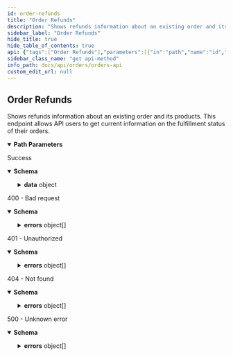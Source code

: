 ```yaml
---
id: order-refunds
title: "Order Refunds"
description: "Shows refunds information about an existing order and its products. This endpoint"
sidebar_label: "Order Refunds"
hide_title: true
hide_table_of_contents: true
api: {"tags":["Order Refunds"],"parameters":[{"in":"path","name":"id","required":true,"description":"Public ID of the order.","example":"cldbvy7gt0006hpzo9nyw72ks","schema":{"type":"string"}}],"responses":{"200":{"description":"Success","content":{"application/json":{"schema":{"properties":{"data":{"type":"object","required":["id","refunds"],"properties":{"id":{"type":"string","description":"Public ID of the order.","example":"cldbvy7gt0006hpzo9nyw72ks"},"external_id":{"type":"string","description":"ID of the order provided to Bonsai by the party who placed the order.","example":"51cf91c1-da4a-42c4-81d3-3ec3e3268655"},"refunds":{"type":"array","items":{"type":"object","required":["products","refund_reason","refunded_amount"],"properties":{"products":{"type":"array","items":{"type":"object","required":["product_id","variant_id","quantity"],"properties":{"product_id":{"type":"string","description":"Product id","example":"cjld2cyuq0000t3rmniod1foy"},"variant_id":{"type":"string","description":"The ID of the product variant.","example":"1234 - M - Black"},"quantity":{"type":"number","format":"float","minimum":1,"description":"Quantity of the product variant in the cart","example":2}}}},"refund_reason":{"type":"string","enum":["item unavailable","customer canceled","customer returned","reimbursement","fraudulent","duplicate","Historical refund. Reason missing"]},"refunded_amount":{"type":"number","format":"float","minimum":1,"description":"Total amount refunded across the subtotal, shipping, and taxes","example":100}}}}}}},"type":"object"}}}},"400":{"description":"400 - Bad request","content":{"application/json":{"schema":{"type":"object","properties":{"errors":{"type":"array","items":{"type":"object","required":["status","detail","title"],"properties":{"status":{"type":"number","format":"float","example":500},"detail":{"type":"string","nullable":true,"example":"Fatal issue"},"title":{"type":"string","example":"Unknown error"}},"example":{"status":400,"detail":"","title":"Bad input request"}}}},"description":"Provided input is invalid"}}}},"401":{"description":"401 - Unauthorized","content":{"application/json":{"schema":{"type":"object","properties":{"errors":{"type":"array","items":{"type":"object","required":["id","status","code","title","detail"],"properties":{"id":{"type":"string","description":"Unique identifier for error. Can be used for tracing across services.","example":"123e4567-e89b-12d3-a456-426655440000"},"status":{"type":"number","format":"float","description":"HTTP status code.","example":401},"code":{"type":"string","description":"Unique code for specific error.","example":"AUTHENTICATION_FAILED"},"title":{"type":"string","description":"Short description what the error entails.","example":"Authentication failed"},"detail":{"type":"object","properties":{"authentication_expected":{"type":"string","example":"Authorization header"}},"description":"Useful details related to the error"}}}}}}}}},"404":{"description":"404 - Not found","content":{"application/json":{"schema":{"type":"object","properties":{"errors":{"type":"array","items":{"type":"object","required":["id","status","code","title","detail"],"properties":{"id":{"type":"string","description":"Unique identifier for error. Can be used for tracing across services.","example":"123e4567-e89b-12d3-a456-426655440000"},"status":{"type":"number","format":"float","description":"HTTP status code.","example":404},"code":{"type":"string","description":"Unique code for specific error.","example":"CUSTOMER_ORDER_NOT_FOUND"},"title":{"type":"string","description":"Short description what the error entails.","example":"Customer order has not been found"},"detail":{"type":"object","properties":{"customer_order_id":{"type":"string","example":"cldbvy7gt0006hpzo9nyw72ks"}},"description":"Useful details related to the error"}}}}}}}}},"5XX":{"description":"500 - Unknown error","content":{"application/json":{"schema":{"type":"object","properties":{"errors":{"type":"array","items":{"type":"object","required":["status","detail","title"],"properties":{"status":{"type":"number","format":"float","example":500},"detail":{"type":"string","nullable":true,"example":"Fatal issue"},"title":{"type":"string","example":"Unknown error"}},"example":{"status":500,"detail":"","title":"Unknown error"}}}},"description":"Unknown error"}}}}},"description":"Shows refunds information about an existing order and its products. This endpoint\n        allows API users to get current information on the fulfillment status of their orders.","method":"get","path":"/v2/{id}/refunds","servers":[{"url":"https://api.shopbonsai.ca/orders"}],"security":[{"APIKeyHeader":[]}],"securitySchemes":{"APIKeyHeader":{"type":"apiKey","name":"API-Key","in":"header"}},"info":{"title":"Orders API","description":"APIs used for interacting with orders.","version":"2.1.1","contact":{"email":"developers@shopbonsai.ca"}},"postman":{"name":"Order Refunds","description":{"content":"Shows refunds information about an existing order and its products. This endpoint\n        allows API users to get current information on the fulfillment status of their orders.","type":"text/plain"},"url":{"path":["v2",":id","refunds"],"host":["{{baseUrl}}"],"query":[],"variable":[{"disabled":false,"description":{"content":"(Required) Public ID of the order.","type":"text/plain"},"type":"any","value":"","key":"id"}]},"header":[{"key":"Accept","value":"application/json"}],"method":"GET"}}
sidebar_class_name: "get api-method"
info_path: docs/api/orders/orders-api
custom_edit_url: null
---
```



## Order Refunds



Shows refunds information about an existing order and its products. This endpoint
        allows API users to get current information on the fulfillment status of their orders.

<details style={{"marginBottom":"1rem"}} data-collapsed={false} open={true}><summary style={{}}><strong>Path Parameters</strong></summary><div><ul><ParamsItem className={"paramsItem"} param={{"in":"path","name":"id","required":true,"description":"Public ID of the order.","example":"cldbvy7gt0006hpzo9nyw72ks","schema":{"type":"string"}}}></ParamsItem></ul></div></details><div><ApiTabs><TabItem label={"200"} value={"200"}><div>

Success

</div><div><MimeTabs schemaType={"response"}><TabItem label={"application/json"} value={"application/json"}><SchemaTabs><TabItem label={"Schema"} value={"Schema"}><details style={{}} data-collapsed={false} open={true}><summary style={{"textAlign":"left"}}><strong>Schema</strong></summary><div style={{"textAlign":"left","marginLeft":"1rem"}}></div><ul style={{"marginLeft":"1rem"}}><SchemaItem collapsible={true} className={"schemaItem"}><details style={{}}><summary style={{}}><strong>data</strong><span style={{"opacity":"0.6"}}> object</span></summary><div style={{"marginLeft":"1rem"}}><SchemaItem collapsible={false} name={"id"} required={false} deprecated={undefined} schemaDescription={"Public ID of the order."} schemaName={"string"} qualifierMessage={undefined} defaultValue={undefined}></SchemaItem><SchemaItem collapsible={false} name={"external_id"} required={false} deprecated={undefined} schemaDescription={"ID of the order provided to Bonsai by the party who placed the order."} schemaName={"string"} qualifierMessage={undefined} defaultValue={undefined}></SchemaItem><SchemaItem collapsible={true} className={"schemaItem"}><details style={{}}><summary style={{}}><strong>refunds</strong><span style={{"opacity":"0.6"}}> object[]</span></summary><div style={{"marginLeft":"1rem"}}><SchemaItem collapsible={true} className={"schemaItem"}><details style={{}}><summary style={{}}><strong>products</strong><span style={{"opacity":"0.6"}}> object[]</span></summary><div style={{"marginLeft":"1rem"}}><SchemaItem collapsible={false} name={"product_id"} required={false} deprecated={undefined} schemaDescription={"Product id"} schemaName={"string"} qualifierMessage={undefined} defaultValue={undefined}></SchemaItem><SchemaItem collapsible={false} name={"variant_id"} required={false} deprecated={undefined} schemaDescription={"The ID of the product variant."} schemaName={"string"} qualifierMessage={undefined} defaultValue={undefined}></SchemaItem><SchemaItem collapsible={false} name={"quantity"} required={false} deprecated={undefined} schemaDescription={"Quantity of the product variant in the cart"} schemaName={"float"} qualifierMessage={"**Possible values:** `>= 1`"} defaultValue={undefined}></SchemaItem></div></details></SchemaItem><SchemaItem collapsible={false} name={"refund_reason"} required={false} deprecated={undefined} schemaDescription={undefined} schemaName={"string"} qualifierMessage={"**Possible values:** [`item unavailable`, `customer canceled`, `customer returned`, `reimbursement`, `fraudulent`, `duplicate`, `Historical refund. Reason missing`]"} defaultValue={undefined}></SchemaItem><SchemaItem collapsible={false} name={"refunded_amount"} required={false} deprecated={undefined} schemaDescription={"Total amount refunded across the subtotal, shipping, and taxes"} schemaName={"float"} qualifierMessage={"**Possible values:** `>= 1`"} defaultValue={undefined}></SchemaItem></div></details></SchemaItem></div></details></SchemaItem></ul></details></TabItem><TabItem label={"Example (from schema)"} value={"Example (from schema)"}><ResponseSamples responseExample={"{\n  \"data\": {\n    \"id\": \"cldbvy7gt0006hpzo9nyw72ks\",\n    \"external_id\": \"51cf91c1-da4a-42c4-81d3-3ec3e3268655\",\n    \"refunds\": [\n      {\n        \"products\": [\n          {\n            \"product_id\": \"cjld2cyuq0000t3rmniod1foy\",\n            \"variant_id\": \"1234 - M - Black\",\n            \"quantity\": 2\n          }\n        ],\n        \"refund_reason\": \"item unavailable\",\n        \"refunded_amount\": 100\n      }\n    ]\n  }\n}"} language={"json"}></ResponseSamples></TabItem></SchemaTabs></TabItem></MimeTabs></div></TabItem><TabItem label={"400"} value={"400"}><div>

400 - Bad request

</div><div><MimeTabs schemaType={"response"}><TabItem label={"application/json"} value={"application/json"}><SchemaTabs><TabItem label={"Schema"} value={"Schema"}><details style={{}} data-collapsed={false} open={true}><summary style={{"textAlign":"left"}}><strong>Schema</strong></summary><div style={{"textAlign":"left","marginLeft":"1rem"}}></div><ul style={{"marginLeft":"1rem"}}><SchemaItem collapsible={true} className={"schemaItem"}><details style={{}}><summary style={{}}><strong>errors</strong><span style={{"opacity":"0.6"}}> object[]</span></summary><div style={{"marginLeft":"1rem"}}><SchemaItem collapsible={false} name={"status"} required={false} deprecated={undefined} schemaDescription={undefined} schemaName={"float"} qualifierMessage={undefined} defaultValue={undefined}></SchemaItem><SchemaItem collapsible={false} name={"detail"} required={false} deprecated={undefined} schemaDescription={undefined} schemaName={"string"} qualifierMessage={undefined} defaultValue={undefined}></SchemaItem><SchemaItem collapsible={false} name={"title"} required={false} deprecated={undefined} schemaDescription={undefined} schemaName={"string"} qualifierMessage={undefined} defaultValue={undefined}></SchemaItem></div></details></SchemaItem></ul></details></TabItem><TabItem label={"Example (from schema)"} value={"Example (from schema)"}><ResponseSamples responseExample={"{\n  \"errors\": [\n    {\n      \"status\": 400,\n      \"detail\": \"\",\n      \"title\": \"Bad input request\"\n    }\n  ]\n}"} language={"json"}></ResponseSamples></TabItem></SchemaTabs></TabItem></MimeTabs></div></TabItem><TabItem label={"401"} value={"401"}><div>

401 - Unauthorized

</div><div><MimeTabs schemaType={"response"}><TabItem label={"application/json"} value={"application/json"}><SchemaTabs><TabItem label={"Schema"} value={"Schema"}><details style={{}} data-collapsed={false} open={true}><summary style={{"textAlign":"left"}}><strong>Schema</strong></summary><div style={{"textAlign":"left","marginLeft":"1rem"}}></div><ul style={{"marginLeft":"1rem"}}><SchemaItem collapsible={true} className={"schemaItem"}><details style={{}}><summary style={{}}><strong>errors</strong><span style={{"opacity":"0.6"}}> object[]</span></summary><div style={{"marginLeft":"1rem"}}><SchemaItem collapsible={false} name={"id"} required={false} deprecated={undefined} schemaDescription={"Unique identifier for error. Can be used for tracing across services."} schemaName={"string"} qualifierMessage={undefined} defaultValue={undefined}></SchemaItem><SchemaItem collapsible={false} name={"status"} required={false} deprecated={undefined} schemaDescription={"HTTP status code."} schemaName={"float"} qualifierMessage={undefined} defaultValue={undefined}></SchemaItem><SchemaItem collapsible={false} name={"code"} required={false} deprecated={undefined} schemaDescription={"Unique code for specific error."} schemaName={"string"} qualifierMessage={undefined} defaultValue={undefined}></SchemaItem><SchemaItem collapsible={false} name={"title"} required={false} deprecated={undefined} schemaDescription={"Short description what the error entails."} schemaName={"string"} qualifierMessage={undefined} defaultValue={undefined}></SchemaItem><SchemaItem collapsible={true} className={"schemaItem"}><details style={{}}><summary style={{}}><strong>detail</strong><span style={{"opacity":"0.6"}}> object</span></summary><div style={{"marginLeft":"1rem"}}><div style={{"marginTop":".5rem","marginBottom":".5rem"}}>

Useful details related to the error

</div><SchemaItem collapsible={false} name={"authentication_expected"} required={false} deprecated={undefined} schemaDescription={undefined} schemaName={"string"} qualifierMessage={undefined} defaultValue={undefined}></SchemaItem></div></details></SchemaItem></div></details></SchemaItem></ul></details></TabItem><TabItem label={"Example (from schema)"} value={"Example (from schema)"}><ResponseSamples responseExample={"{\n  \"errors\": [\n    {\n      \"id\": \"123e4567-e89b-12d3-a456-426655440000\",\n      \"status\": 401,\n      \"code\": \"AUTHENTICATION_FAILED\",\n      \"title\": \"Authentication failed\",\n      \"detail\": {\n        \"authentication_expected\": \"Authorization header\"\n      }\n    }\n  ]\n}"} language={"json"}></ResponseSamples></TabItem></SchemaTabs></TabItem></MimeTabs></div></TabItem><TabItem label={"404"} value={"404"}><div>

404 - Not found

</div><div><MimeTabs schemaType={"response"}><TabItem label={"application/json"} value={"application/json"}><SchemaTabs><TabItem label={"Schema"} value={"Schema"}><details style={{}} data-collapsed={false} open={true}><summary style={{"textAlign":"left"}}><strong>Schema</strong></summary><div style={{"textAlign":"left","marginLeft":"1rem"}}></div><ul style={{"marginLeft":"1rem"}}><SchemaItem collapsible={true} className={"schemaItem"}><details style={{}}><summary style={{}}><strong>errors</strong><span style={{"opacity":"0.6"}}> object[]</span></summary><div style={{"marginLeft":"1rem"}}><SchemaItem collapsible={false} name={"id"} required={false} deprecated={undefined} schemaDescription={"Unique identifier for error. Can be used for tracing across services."} schemaName={"string"} qualifierMessage={undefined} defaultValue={undefined}></SchemaItem><SchemaItem collapsible={false} name={"status"} required={false} deprecated={undefined} schemaDescription={"HTTP status code."} schemaName={"float"} qualifierMessage={undefined} defaultValue={undefined}></SchemaItem><SchemaItem collapsible={false} name={"code"} required={false} deprecated={undefined} schemaDescription={"Unique code for specific error."} schemaName={"string"} qualifierMessage={undefined} defaultValue={undefined}></SchemaItem><SchemaItem collapsible={false} name={"title"} required={false} deprecated={undefined} schemaDescription={"Short description what the error entails."} schemaName={"string"} qualifierMessage={undefined} defaultValue={undefined}></SchemaItem><SchemaItem collapsible={true} className={"schemaItem"}><details style={{}}><summary style={{}}><strong>detail</strong><span style={{"opacity":"0.6"}}> object</span></summary><div style={{"marginLeft":"1rem"}}><div style={{"marginTop":".5rem","marginBottom":".5rem"}}>

Useful details related to the error

</div><SchemaItem collapsible={false} name={"customer_order_id"} required={false} deprecated={undefined} schemaDescription={undefined} schemaName={"string"} qualifierMessage={undefined} defaultValue={undefined}></SchemaItem></div></details></SchemaItem></div></details></SchemaItem></ul></details></TabItem><TabItem label={"Example (from schema)"} value={"Example (from schema)"}><ResponseSamples responseExample={"{\n  \"errors\": [\n    {\n      \"id\": \"123e4567-e89b-12d3-a456-426655440000\",\n      \"status\": 404,\n      \"code\": \"CUSTOMER_ORDER_NOT_FOUND\",\n      \"title\": \"Customer order has not been found\",\n      \"detail\": {\n        \"customer_order_id\": \"cldbvy7gt0006hpzo9nyw72ks\"\n      }\n    }\n  ]\n}"} language={"json"}></ResponseSamples></TabItem></SchemaTabs></TabItem></MimeTabs></div></TabItem><TabItem label={"5XX"} value={"5XX"}><div>

500 - Unknown error

</div><div><MimeTabs schemaType={"response"}><TabItem label={"application/json"} value={"application/json"}><SchemaTabs><TabItem label={"Schema"} value={"Schema"}><details style={{}} data-collapsed={false} open={true}><summary style={{"textAlign":"left"}}><strong>Schema</strong></summary><div style={{"textAlign":"left","marginLeft":"1rem"}}></div><ul style={{"marginLeft":"1rem"}}><SchemaItem collapsible={true} className={"schemaItem"}><details style={{}}><summary style={{}}><strong>errors</strong><span style={{"opacity":"0.6"}}> object[]</span></summary><div style={{"marginLeft":"1rem"}}><SchemaItem collapsible={false} name={"status"} required={false} deprecated={undefined} schemaDescription={undefined} schemaName={"float"} qualifierMessage={undefined} defaultValue={undefined}></SchemaItem><SchemaItem collapsible={false} name={"detail"} required={false} deprecated={undefined} schemaDescription={undefined} schemaName={"string"} qualifierMessage={undefined} defaultValue={undefined}></SchemaItem><SchemaItem collapsible={false} name={"title"} required={false} deprecated={undefined} schemaDescription={undefined} schemaName={"string"} qualifierMessage={undefined} defaultValue={undefined}></SchemaItem></div></details></SchemaItem></ul></details></TabItem><TabItem label={"Example (from schema)"} value={"Example (from schema)"}><ResponseSamples responseExample={"{\n  \"errors\": [\n    {\n      \"status\": 500,\n      \"detail\": \"\",\n      \"title\": \"Unknown error\"\n    }\n  ]\n}"} language={"json"}></ResponseSamples></TabItem></SchemaTabs></TabItem></MimeTabs></div></TabItem></ApiTabs></div>
      
